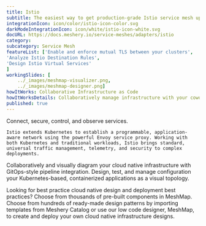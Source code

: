 ---title: Istio  subtitle: The easiest way to get production-grade Istio service mesh up and runningintegrationIcon: icon/color/istio-icon-color.svgdarkModeIntegrationIcon: icon/white/istio-icon-white.svgdocURL: https://docs.meshery.io/service-meshes/adapters/istiocategory: subcategory: Service MeshfeatureList: ['Enable and enforce mutual TLS between your clusters','Analyze Istio Destination Rules','Design Istio Virtual Services']workingSlides: [    ../_images/meshmap-visualizer.png,    ../_images/meshmap-designer.png]howItWorks: Collaborative Infrastructure as CodehowItWorksDetails: Collaboratively manage infrastructure with your coworkers synchronously sharing the same designs.published: true---<p>    Connect, secure, control, and observe services.</p><p>    Istio extends Kubernetes to establish a programmable, application-aware network using the powerful Envoy service proxy. Working with both Kubernetes and traditional workloads, Istio brings standard, universal traffic management, telemetry, and security to complex deployments.</p><p>Collaboratively and visually diagram your cloud native infrastructure with GitOps-style pipeline integration. Design, test, and manage configuration your Kubernetes-based, containerized applications as a visual topology.</p><p>Looking for best practice cloud native design and deployment best practices? Choose from thousands of pre-built components in MeshMap. Choose from hundreds of ready-made design patterns by importing templates from Meshery Catalog or use our low code designer, MeshMap, to create and deploy your own cloud native infrastructure designs.</p>